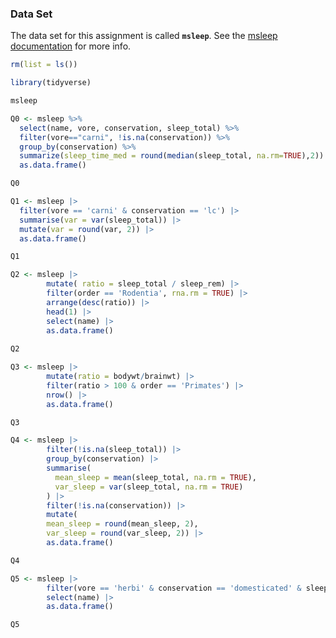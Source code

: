 
### Data Set

The data set for this assignment is called **`msleep`**. See the [msleep documentation](https://ggplot2.tidyverse.org/reference/msleep.html) for more info.

```r

rm(list = ls())

library(tidyverse) 

```

```r

msleep

```

```r

Q0 <- msleep %>%
  select(name, vore, conservation, sleep_total) %>%
  filter(vore=="carni", !is.na(conservation)) %>% 
  group_by(conservation) %>% 
  summarize(sleep_time_med = round(median(sleep_total, na.rm=TRUE),2)) %>%
  as.data.frame()

Q0

```

```r

Q1 <- msleep |>
  filter(vore == 'carni' & conservation == 'lc') |>
  summarise(var = var(sleep_total)) |>
  mutate(var = round(var, 2)) |>
  as.data.frame()

Q1

```

```r

Q2 <- msleep |>
        mutate( ratio = sleep_total / sleep_rem) |>
        filter(order == 'Rodentia', rna.rm = TRUE) |>
        arrange(desc(ratio)) |>
        head(1) |>
        select(name) |>
        as.data.frame()
        
Q2

```

```r

Q3 <- msleep |>
        mutate(ratio = bodywt/brainwt) |>
        filter(ratio > 100 & order == 'Primates') |>
        nrow() |>
        as.data.frame()

Q3

```

```r

Q4 <- msleep |>
        filter(!is.na(sleep_total)) |>
        group_by(conservation) |>
        summarise(
          mean_sleep = mean(sleep_total, na.rm = TRUE),
          var_sleep = var(sleep_total, na.rm = TRUE)
        ) |>
        filter(!is.na(conservation)) |>
        mutate(
        mean_sleep = round(mean_sleep, 2), 
        var_sleep = round(var_sleep, 2)) |>
        as.data.frame()

Q4

```

```r

Q5 <- msleep |>
        filter(vore == 'herbi' & conservation == 'domesticated' & sleep_total > 12) |>
        select(name) |>
        as.data.frame()

Q5

```

